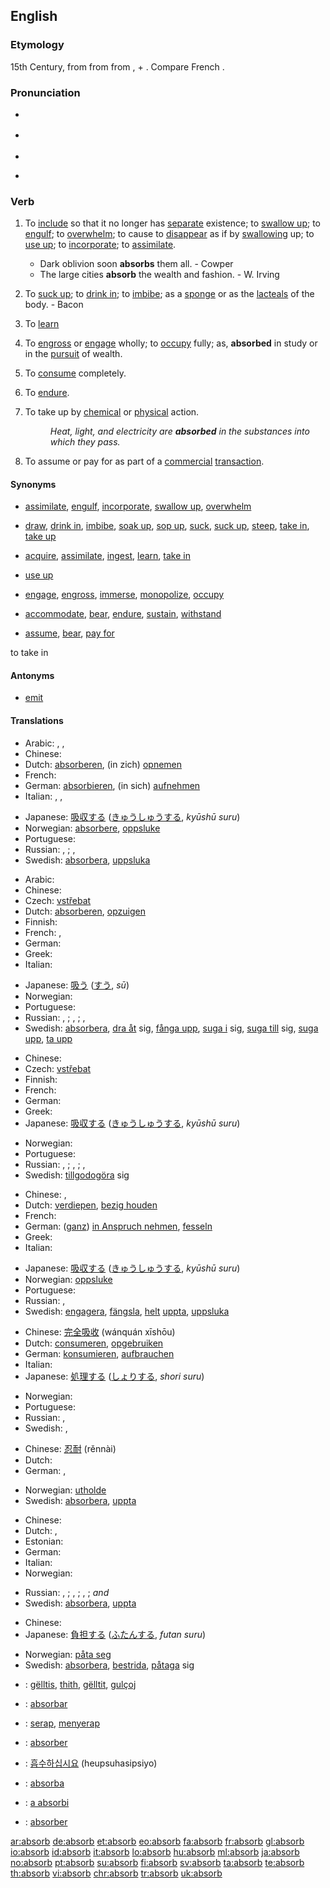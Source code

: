 ==English==

===Etymology===
15th Century, from {{etyl|fro}} from {{etyl|la|en}} {{term|absorbeo|absorbeō}} from {{term|ab-||from}}, + {{term|sorbeo|sorbeō|suck in}}.  Compare French {{term|absorber}}.

===Pronunciation===
* {{a|RP}} {{IPA|/əbˈzɔːb/; /əpˈsɔːb/}}
* {{a|US}} {{IPA|/æbˈzɔːrb/; /æpˈsɔːrb/}}
* {{audio|en-us-absorb.ogg|Audio (US)}}

* {{rhymes|ɔː(r)b}}

===Verb===
{{en-verb}}

# {{transitive}} To [[include]] so that it no longer has [[separate]] existence; to [[swallow up]]; to [[engulf]]; to [[overwhelm]]; to cause to [[disappear]] as if by [[swallowing]] up; to [[use up]]; to [[incorporate]]; to [[assimilate]].
#* Dark oblivion soon '''absorbs''' them all. - Cowper
#* The large cities '''absorb''' the wealth and fashion. - W. Irving
# {{transitive}} To [[suck up]]; to [[drink in]]; to [[imbibe]]; as a [[sponge]] or as the [[lacteals]] of the body. - Bacon
# {{transitive}} To [[learn]]
# {{transitive}} To [[engross]] or [[engage]] wholly; to [[occupy]] fully; as, '''absorbed''' in study or in the [[pursuit]] of wealth.
# {{transitive}} To [[consume]] completely.
# {{transitive}} To [[endure]].
# {{transitive}} {{physics}} To take up by [[chemical]] or [[physical]] action.
#: ''Heat, light, and electricity are '''absorbed''' in the substances into which they pass.''
# {{transitive|business}} To assume or pay for as part of a [[commercial]] [[transaction]].

====Synonyms====
* {{sense|to include so that it no longer has separate existence}} [[assimilate]], [[engulf]], [[incorporate]], [[swallow up]], [[overwhelm]]
* {{sense|to suck up or drink in}} [[draw]], [[drink in]], [[imbibe]], [[soak up]], [[sop up]], [[suck]], [[suck up]], [[steep]], [[take in]], [[take up]]
* {{sense|to learn}} [[acquire]], [[assimilate]], [[ingest]], [[learn]], [[take in]]
* {{sense|to consume completely}} [[use up]]
* {{sense|to occupy fully}} [[engage]], [[engross]], [[immerse]], [[monopolize]], [[occupy]]
* {{sense|to endure}} [[accommodate]], [[bear]], [[endure]], [[sustain]], [[withstand]]
* {{sense|finance: to assume or pay for}} [[assume]], [[bear]], [[pay for]]
to take in

====Antonyms====
* {{sense|physics: to take up by chemical or physical action}} [[emit]]

====Translations====
{{trans-top|to include so that it no longer has separate existence (1)}}
* Arabic: {{Arab|[[يحتمل]]}}, {{Arab|[[يستوعب]]}}, {{Arab|[[يسع]]}}
* Chinese: {{t|cmn|吸收|tr=xīshōu|sc=Hani|xs=Mandarin}}
* Dutch: [[absorberen]], (in zich) [[opnemen]]
* French: {{t+|fr|absorber}}
* German: [[absorbieren]], (in sich) [[aufnehmen]]
* Italian: {{t-|it|assorbire}}, {{t-|it|incorporare}}, {{t+|it|includere}}
{{trans-mid}}
* Japanese: [[吸収する]] ([[きゅうしゅう]]する, ''kyūshū suru'')
* Norwegian: [[absorbere]], [[oppsluke]]
* Portuguese: {{t+|pt|absorver}}
* Russian: {{t|ru|поглощать|tr=pogloščát’|sc=Cyrl}} {{impf}}, {{t|ru|поглотить|tr=poglotít’|sc=Cyrl}} {{pf}}; {{t|ru|вбирать|tr=vbirát’|sc=Cyrl}} {{impf}}, {{t|ru|вобрать|tr=vobrát’|sc=Cyrl}} {{pf}}
* Swedish: [[absorbera]], [[uppsluka]]
{{trans-bottom}}

{{trans-top|to suck up or drink in (2)}}
* Arabic: {{Arab|[[يمتص]]}}
* Chinese: {{t-|cmn|吸入|tr=xī rù|sc=Hani|xs=Mandarin}}
* Czech: [[vstřebat]]
* Dutch: [[absorberen]], [[opzuigen]]
* Finnish: {{t+|fi|imeä}}
* French: {{t+|fr|absorber}}, {{t+|fr|éponger}}
* German: {{t-|de|aufsaugen}}
* Greek: {{t+|el|απορροφώ|tr=aporofó|sc=Grek}}
* Italian: {{t-|it|assorbire}}
{{trans-mid}}
* Japanese: [[吸う]] ([[すう]], ''sū'')
* Norwegian: {{t+|no|absorbere}}
* Portuguese: {{t+|pt|absorver}}
* Russian: {{t|ru|поглощать|tr=pogloščát'|sc=Cyrl}} {{impf}}, {{t|ru|поглотить|tr=poglotít’|sc=Cyrl}} {{pf}}; {{t|ru|вбирать|tr=vbirát’|sc=Cyrl}} {{impf}}, {{t|ru|вобрать|tr=vobrát’|sc=Cyrl}} {{pf}}; {{t|ru|впитывать|tr=vpítyvat’|sc=Cyrl}} {{impf}}, {{t|ru|впитать|tr=vpitát’|sc=Cyrl}} {{pf}}
* Swedish: [[absorbera]], [[dra åt]] sig, [[fånga upp]], [[suga i]] sig, [[suga till]] sig, [[suga upp]], [[ta upp]]
{{trans-bottom}}

{{trans-top|to learn (3)}}
* Chinese: {{t|cmn|吸收|tr=xīshōu|sc=Hani|xs=Mandarin}}
* Czech: [[vstřebat]]
* Finnish: {{t-|fi|omaksua}}
* French: {{t+|fr|absorber}}
* German: {{t+|de|aufnehmen}}
* Greek: {{t+|el|αφομοιώνω|sc=Grek}}
* Japanese: [[吸収する]] ([[きゅうしゅう]]する, ''kyūshū suru'')
{{trans-mid}}
* Norwegian: {{t+|no|absorbere}}
* Portuguese: {{t+|pt|absorver}}
* Russian: {{t|ru|поглощать|tr=pogloščát’|sc=Cyrl}} {{impf}}, {{t|ru|поглотить|tr=poglotít’|sc=Cyrl}} {{pf}}; {{t|ru|вбирать|tr=vbirát’|sc=Cyrl}} {{impf}}, {{t|ru|вобрать|tr=vobrát’|sc=Cyrl}} {{pf}}; {{t|ru|впитывать|tr=vpítyvat’|sc=Cyrl}} {{impf}}, {{t|ru|впитать|tr=vpitát’|sc=Cyrl}} {{pf}}
* Swedish: [[tillgodogöra]] sig
{{trans-bottom}}

{{trans-top|to occupy fully (4)}}
* Chinese: {{t|cmn|全神貫注|sc=Hani|xs=Mandarin}}, {{t|cmn|全神贯注|tr=quánshénguànzhù|sc=Hani|xs=Mandarin}}
* Dutch: [[verdiepen]], [[bezig houden]]
* French: {{t+|fr|absorber}}
* German: ([[ganz]]) [[in Anspruch nehmen]], [[fesseln]]
* Greek: {{t+|el|απορροφώ|tr=aporofó|sc=Grek}}
* Italian: {{t-|it|assorto}}
{{trans-mid}}
* Japanese: [[吸収する]] ([[きゅうしゅう]]する, ''kyūshū suru'')
* Norwegian: [[oppsluke]]
* Portuguese: {{t+|pt|absorver}}
* Russian: {{t|ru|поглощать|tr=pogloščát’|sc=Cyrl}} {{impf}}, {{t|ru|поглотить|tr=poglotít’|sc=Cyrl}} {{pf}}
* Swedish: [[engagera]], [[fängsla]], [[helt]] [[uppta]], [[uppsluka]]
{{trans-bottom}}

{{trans-top|to consume completely (5)}}
* Chinese: [[完全吸收]] (wánquán xīshōu)
* Dutch: [[consumeren]], [[opgebruiken]]
* German: [[konsumieren]], [[aufbrauchen]]
* Italian: {{t-|it|assorbire}}
* Japanese: [[処理する]] ([[しょり]]する, ''shori suru'')
{{trans-mid}}
* Norwegian: {{t+|no|absorbere}}
* Portuguese: {{t+|pt|absorver}}
* Russian: {{t|ru|поглощать|tr=pogloščát’|sc=Cyrl}} {{impf}}, {{t|ru|поглотить|tr=poglotít’|sc=Cyrl}} {{pf}}
* Swedish: {{t+|sv|förbruka}}, {{t+|sv|konsumera}}
{{trans-bottom}}

{{trans-top|to endure (6)}}
* Chinese: [[忍耐]] (rěnnài)
* Dutch: {{t+|nl|ondergaan}}
* German: {{t+|de|aushalten}}, {{t+|de|ertragen}}
{{trans-mid}}
* Norwegian: [[utholde]]
* Swedish: [[absorbera]], [[uppta]]
{{trans-bottom}}

{{trans-top|physics: to take up by chemical or physical action (7)}}
* Chinese: {{t-|cmn|吸入|tr=xī rù|sc=Hani|xs=Mandarin}}
* Dutch: {{t+|nl|absorberen}}, {{t-|nl|imeä}}
* Estonian: {{t|et|neelduma}}
* German: {{t+|de|absorbieren}}
* Italian: {{t-|it|assorbire}}
* Norwegian: {{t+|no|absorbere}}
{{trans-mid}}
* Russian: {{t|ru|поглощать|tr=pogloščát’|sc=Cyrl}} {{impf}}, {{t|ru|поглотить|tr=poglotít’|sc=Cyrl}} {{pf}}; {{t|ru|вбирать|tr=vbirát’|sc=Cyrl}} {{impf}}, {{t|ru|вобрать|tr=vobrát’|sc=Cyrl}} {{pf}}; {{t|ru|впитывать|tr=vpítyvat’|sc=Cyrl}} {{impf}}, {{t|ru|впитать|tr=vpitát’|sc=Cyrl}} {{pf}}; {{t+|ru|абсорбировать|tr=absorbírovat’|sc=Cyrl}} {{impf}} ''and'' {{pf}}
* Swedish: [[absorbera]], [[uppta]]
{{trans-bottom}}

{{trans-top|finance: to assume or pay for (8)}}
* Chinese: {{t|cmn|吸收|tr=xīshōu|sc=Hani|xs=Mandarin}}
* Japanese: [[負担する]] ([[ふたん]]する, ''futan suru'')
{{trans-mid}}
* Norwegian: [[påta seg]]
* Swedish: [[absorbera]], [[bestrida]], [[påtaga]] sig
{{trans-bottom}}

{{checktrans-top}}
* {{ttbc|Albanian}}: [[gëlltis]], [[thith]], [[gëlltit]], [[gulçoj]]
* {{ttbc|Ido}}: [[absorbar]]
* {{ttbc|Indonesian}}: [[serap]], [[serap|menyerap]]
* {{ttbc|Interlingua}}: [[absorber]]
* {{ttbc|Korean}}: [[흡수하십시요]] (heupsuhasipsiyo)
* {{ttbc|Novial}}: [[absorba]]
* {{ttbc|Romanian}}: [[a absorbi]]
* {{ttbc|Spanish}}: [[absorber]]
{{trans-bottom}}

[[ar:absorb]]
[[de:absorb]]
[[et:absorb]]
[[eo:absorb]]
[[fa:absorb]]
[[fr:absorb]]
[[gl:absorb]]
[[io:absorb]]
[[id:absorb]]
[[it:absorb]]
[[lo:absorb]]
[[hu:absorb]]
[[ml:absorb]]
[[ja:absorb]]
[[no:absorb]]
[[pt:absorb]]
[[su:absorb]]
[[fi:absorb]]
[[sv:absorb]]
[[ta:absorb]]
[[te:absorb]]
[[th:absorb]]
[[vi:absorb]]
[[chr:absorb]]
[[tr:absorb]]
[[uk:absorb]]